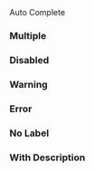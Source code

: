 
<Meta of={AutoComplete} />
<Title>Components/AutoComplete</Title>
<Subtitle>Auto Complete</Subtitle>

<Primary />
<Controls />

### Multiple

<Canvas of={AutoComplete.Multiple} />

### Disabled

<Canvas of={AutoComplete.Disabled} />

[//]: #
[//]: #
[//]: # '## States'
[//]: #
[//]: #
[//]: # 'Text Input support 2 states, Warning & Error'

### Warning

<Canvas of={AutoComplete.Warning} />

### Error

<Canvas of={AutoComplete.Error} />

### No Label

<Canvas of={AutoComplete.NoLabel} />

### With Description

<Canvas of={AutoComplete.Description} />

[//]: #
[//]: #
[//]: # '### Icon'
[//]: #
[//]: #
[//]: # '<Canvas of={AutoComplete.Icon} />'
[//]: #
[//]: #
[//]: # '### Prefix'
[//]: #
[//]: #
[//]: # '<Canvas of={AutoComplete.Prefix} />'
[//]: #
[//]: #
[//]: # '### Suffix'
[//]: #
[//]: #
[//]: # '<Canvas of={AutoComplete.Suffix} />'
